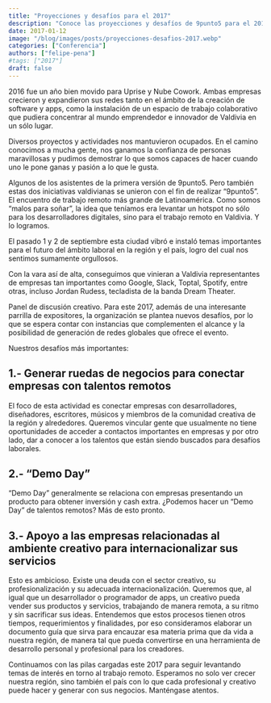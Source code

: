 ```yaml
---
title: "Proyecciones y desafíos para el 2017"
description: "Conoce las proyecciones y desafíos de 9punto5 para el 2017. Impulsamos el trabajo remoto con ruedas de negocios, Demo Day y apoyo a empresas creativas para internacionalizar sus servicios."
date: 2017-01-12
image: "/blog/images/posts/proyecciones-desafios-2017.webp"
categories: ["Conferencia"]
authors: ["felipe-pena"]
#tags: ["2017"]
draft: false
---
```

2016 fue un año bien movido para Uprise y Nube Cowork. Ambas empresas crecieron y expandieron sus redes tanto en el ámbito de la creación de software y apps, como la instalación de un espacio de trabajo colaborativo que pudiera concentrar al mundo emprendedor e innovador de Valdivia en un sólo lugar.

Diversos proyectos y actividades nos mantuvieron ocupados. En el camino conocimos a mucha gente, nos ganamos la confianza de personas maravillosas y pudimos demostrar lo que somos capaces de hacer cuando uno le pone ganas y pasión a lo que le gusta.

Algunos de los asistentes de la primera versión de 9punto5.
Pero también estas dos iniciativas valdivianas se unieron con el fin de realizar “9punto5”. El encuentro de trabajo remoto más grande de Latinoamérica. Como somos “malos para soñar”, la idea que teníamos era levantar un hotspot no sólo para los desarrolladores digitales, sino para el trabajo remoto en Valdivia. Y lo logramos.

El pasado 1 y 2 de septiembre esta ciudad vibró e instaló temas importantes para el futuro del ámbito laboral en la región y el país, logro del cual nos sentimos sumamente orgullosos.

Con la vara así de alta, conseguimos que vinieran a Valdivia representantes de empresas tan importantes como Google, Slack, Toptal, Spotify, entre otras, incluso Jordan Rudess, tecladista de la banda Dream Theater.

Panel de discusión creativo.
Para este 2017, además de una interesante parrilla de expositores, la organización se plantea nuevos desafíos, por lo que se espera contar con instancias que complementen el alcance y la posibilidad de generación de redes globales que ofrece el evento.

Nuestros desafíos más importantes:

## 1.- Generar ruedas de negocios para conectar empresas con talentos remotos

El foco de esta actividad es conectar empresas con desarrolladores, diseñadores, escritores, músicos y miembros de la comunidad creativa de la región y alrededores. Queremos vincular gente que usualmente no tiene oportunidades de acceder a contactos importantes en empresas y por otro lado, dar a conocer a los talentos que están siendo buscados para desafíos laborales.

## 2.- “Demo Day”

“Demo Day” generalmente se relaciona con empresas presentando un producto para obtener inversión y cash extra. ¿Podemos hacer un “Demo Day” de talentos remotos? Más de esto pronto.

## 3.- Apoyo a las empresas relacionadas al ambiente creativo para internacionalizar sus servicios

Esto es ambicioso. Existe una deuda con el sector creativo, su profesionalización y su adecuada internacionalización. Queremos que, al igual que un desarrollador o programador de apps, un creativo pueda vender sus productos y servicios, trabajando de manera remota, a su ritmo y sin sacrificar sus ideas. Entendemos que estos procesos tienen otros tiempos, requerimientos y finalidades, por eso consideramos elaborar un documento guía que sirva para encauzar esa materia prima que da vida a nuestra región, de manera tal que pueda convertirse en una herramienta de desarrollo personal y profesional para los creadores.

Continuamos con las pilas cargadas este 2017 para seguir levantando temas de interés en torno al trabajo remoto. Esperamos no solo ver crecer nuestra región, sino también el país con lo que cada profesional y creativo puede hacer y generar con sus negocios. Manténgase atentos.
